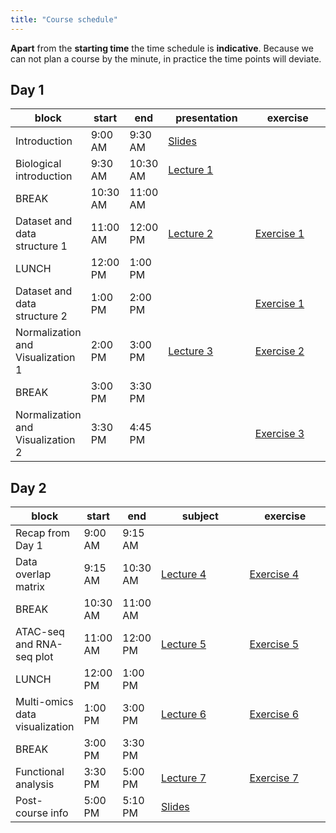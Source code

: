 ```yaml
---
title: "Course schedule"
---
```


::: {.callout-note}
**Apart** from the **starting time** the time schedule is **indicative**. Because we can not plan a course by the minute, in practice the time points will deviate. 
:::

## Day 1

| block   	| start    	| end      	| presentation                        	| exercise                        	|
|---------	|----------	|----------	|--------------------------------	|--------------------------------	|
| Introduction 	| 9:00 AM 	| 9:30 AM 	| [Slides](assets/pdf/01_introduction.pdf) | |
| Biological introduction	| 9:30 AM  	| 10:30 AM  	| [Lecture 1](assets/pdf/02_introduction_multiomics.pdf) | |
| BREAK	| 10:30 AM	|  11:00 AM	|  | |
| Dataset and data structure	1 | 11:00 AM	| 12:00 PM	| [Lecture 2](assets/pdf/03_data_structure.pdf) | [Exercise 1](https://sib-swiss.github.io/biology-informed-multiomics-training/day1/day1-1_dataset.html) |
| LUNCH	| 12:00 PM	| 1:00 PM	|  | |
| Dataset and data structure	2 | 1:00 PM	| 2:00 PM	| | [Exercise 1](https://sib-swiss.github.io/biology-informed-multiomics-training/day1/day1-1_dataset.html) |
| Normalization and Visualization 1 | 2:00 PM	| 3:00 PM	| [Lecture 3](assets/pdf/04_ normalization.pdf) | [Exercise 2](https://sib-swiss.github.io/biology-informed-multiomics-training/day1/day1-2_atac.html) |
| BREAK	| 3:00 PM	|  3:30 PM	|  | |
| Normalization and Visualization 2 | 3:30 PM	| 4:45 PM	|  | [Exercise 3](https://sib-swiss.github.io/biology-informed-multiomics-training/day1/day1-3_chip_rna.html) |

## Day 2

| block   	| start    	| end      	| subject                             	| exercise                        	|
|---------	|----------	|----------	|-------------------------------------	|--------------------------------	|
| Recap from Day 1	| 9:00 AM 	| 9:15 AM 	|  | |
| Data overlap matrix | 9:15 AM  	| 10:30 AM	| [Lecture 4](assets/pdf/05_data_overlapMatrix.pdf) | [Exercise 4](https://sib-swiss.github.io/biology-informed-multiomics-training/day2/day2-1_overlap_matrix.html) |
| BREAK	| 10:30 AM	|  11:00 AM	|  | |
| ATAC-seq and RNA-seq plot	| 11:00 AM	| 12:00 PM	| [Lecture 5](assets/pdf/06_atac_rna_plots.pdf) | [Exercise 5](https://sib-swiss.github.io/biology-informed-multiomics-training/day2/day2-2_atac_rna.html) |
| LUNCH	| 12:00 PM	| 1:00 PM	|  |
| Multi-omics data visualization	| 1:00 PM	| 3:00 PM	| [Lecture 6](assets/pdf/) | [Exercise 6](https://sib-swiss.github.io/biology-informed-multiomics-training/day2/day2-3_multiomics.html) |
| BREAK	| 3:00 PM	|  3:30 PM	|  | |
| Functional analysis	| 3:30 PM	| 5:00 PM	| [Lecture 7](assets/pdf/07_multiomics.pdf) | [Exercise 7](https://sib-swiss.github.io/biology-informed-multiomics-training/day2/day2-4_enrichment_analysis.html) |
| Post-course info	| 5:00 PM	| 5:10 PM	| [Slides](assets/pdf/) | |